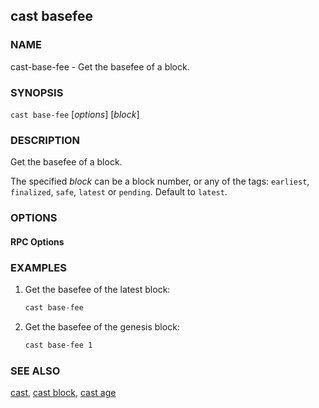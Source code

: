 
## cast basefee

### NAME

cast-base-fee - Get the basefee of a block.

### SYNOPSIS

`cast base-fee` [*options*] [*block*]

### DESCRIPTION

Get the basefee of a block.

The specified _block_ can be a block number, or any of the tags: `earliest`, `finalized`, `safe`, `latest` or `pending`. Default to `latest`.

### OPTIONS

#### RPC Options

<RpcUrlOption />

<CommonOptions />

### EXAMPLES

1. Get the basefee of the latest block:

   ```sh
   cast base-fee
   ```

2. Get the basefee of the genesis block:
   ```sh
   cast base-fee 1
   ```

### SEE ALSO

[cast](/cast/reference/overview), [cast block](/cast/reference/cast-block.mdx), [cast age](/cast/reference/cast-age.mdx)

